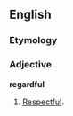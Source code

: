 ==English==

===Etymology===
{{suffix|respect|ful}}

===Adjective===
'''regardful'''

# [[respectful|Respectful]].